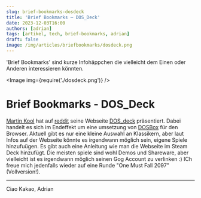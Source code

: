 ---
slug: brief-bookmarks-dosdeck
title: 'Brief Bookmarks – DOS_Deck'
date: 2023-12-03T16:00
authors: [adrian]
tags: [artikel, tech, brief-bookmarks, adrian]
draft: false
image: /img/articles/briefbookmarks/dosdeck.png
---


'Brief Bookmarks' sind kurze Infohäppchen die vielleicht dem Einen oder Anderen interessieren könnten.

<Image img={require('./dosdeck.png')} />

<!--truncate-->

# Brief Bookmarks - DOS_Deck

[Martin Kool](https://www.reddit.com/user/mrtnkl/) hat auf [reddit](https://www.reddit.com/r/SteamDeck/comments/17z0luv/dos_deck_a_new_way_to_play_dos_games_on_the_steam/) seine Webseite [DOS_deck](https://dosdeck.com/) präsentiert. Dabei handelt es sich im Endeffekt um eine umsetzung von [DOSBox](https://www.dosbox.com/) für den Browser. Aktuell gibt es nur eine kleine Auswahl an Klassikern, aber laut Infos auf der Webseite könnte es irgendwann möglich sein, eigene Spiele hinzufuügen. Es gibt auch eine Anleitung wie man die Webseite im Steam Deck hinzufügt. Die meisten spiele sind wohl Demos und Shareware, aber vielleicht ist es irgendwann möglich seinen Gog Account zu verlinken :) ICh freue mich jedenfalls wieder auf eine Runde "One Must Fall 2097" (Vollversion!).  

---

Ciao Kakao, Adrian